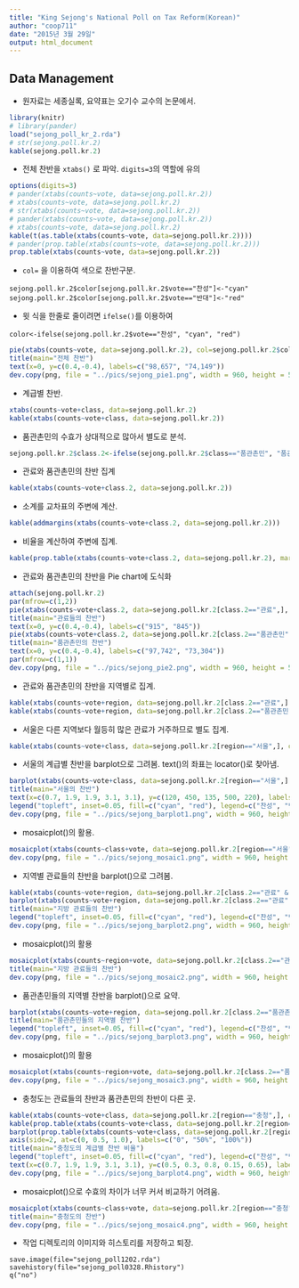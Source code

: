 ```yaml
---
title: "King Sejong's National Poll on Tax Reform(Korean)"
author: "coop711"
date: "2015년 3월 29일"
output: html_document
---
```


Data Management
---------------

- 원자료는 세종실록, 요약표는 오기수 교수의 논문에서.

```r
library(knitr)
# library(pander)
load("sejong_poll_kr_2.rda")
# str(sejong.poll.kr.2)
kable(sejong.poll.kr.2)
```

- 전체 찬반을 `xtabs()` 로 파악. `digits=3`의 역할에 유의

```r
options(digits=3)
# pander(xtabs(counts~vote, data=sejong.poll.kr.2))
# xtabs(counts~vote, data=sejong.poll.kr.2)
# str(xtabs(counts~vote, data=sejong.poll.kr.2))
# pander(xtabs(counts~vote, data=sejong.poll.kr.2))
# xtabs(counts~vote, data=sejong.poll.kr.2)
kable(t(as.table(xtabs(counts~vote, data=sejong.poll.kr.2))))
# pander(prop.table(xtabs(counts~vote, data=sejong.poll.kr.2)))
prop.table(xtabs(counts~vote, data=sejong.poll.kr.2))
```

- `col=` 을 이용하여 색으로 찬반구분. 

```
sejong.poll.kr.2$color[sejong.poll.kr.2$vote=="찬성"]<-"cyan"
sejong.poll.kr.2$color[sejong.poll.kr.2$vote=="반대"]<-"red"
```
- 윗 식을 한줄로 줄이려면 `ifelse()`를 이용하여

```
color<-ifelse(sejong.poll.kr.2$vote=="찬성", "cyan", "red")
```


```r
pie(xtabs(counts~vote, data=sejong.poll.kr.2), col=sejong.poll.kr.2$color)
title(main="전체 찬반")
text(x=0, y=c(0.4,-0.4), labels=c("98,657", "74,149"))
dev.copy(png, file = "../pics/sejong_pie1.png", width = 960, height = 540)
```

- 계급별 찬반.

```r
xtabs(counts~vote+class, data=sejong.poll.kr.2)
kable(xtabs(counts~vote+class, data=sejong.poll.kr.2))
```

- 품관촌민의 수효가 상대적으로 많아서 별도로 분석.

```r
sejong.poll.kr.2$class.2<-ifelse(sejong.poll.kr.2$class=="품관촌민", "품관촌민", "관료")
```

- 관료와 품관촌민의 찬반 집계

```r
kable(xtabs(counts~vote+class.2, data=sejong.poll.kr.2))
```

- 소계를 교차표의 주변에 계산.

```r
kable(addmargins(xtabs(counts~vote+class.2, data=sejong.poll.kr.2)))
```

- 비율을 계산하여 주변에 집계. 

```r
kable(prop.table(xtabs(counts~vote+class.2, data=sejong.poll.kr.2), margin=2))
```

- 관료와 품관촌민의 찬반을 Pie chart에 도식화

```r
attach(sejong.poll.kr.2)
par(mfrow=c(1,2))
pie(xtabs(counts~vote+class.2, data=sejong.poll.kr.2[class.2=="관료",], drop=T), labels=c("찬성", "반대"), col=c("cyan", "red"))
title(main="관료들의 찬반")
text(x=0, y=c(0.4,-0.4), labels=c("915", "845"))
pie(xtabs(counts~vote+class.2, data=sejong.poll.kr.2[class.2=="품관촌민",], drop=T), labels=c("찬성", "반대"), col=c("cyan", "red"))
title(main="품관촌민의 찬반")
text(x=0, y=c(0.4,-0.4), labels=c("97,742", "73,304"))
par(mfrow=c(1,1))
dev.copy(png, file = "../pics/sejong_pie2.png", width = 960, height = 540)
```

- 관료와 품관촌민의 찬반을 지역별로 집계.

```r
kable(xtabs(counts~vote+region, data=sejong.poll.kr.2[class.2=="관료",], drop=T))
kable(xtabs(counts~vote+region, data=sejong.poll.kr.2[class.2=="품관촌민",], drop=T))
```

- 서울은 다른 지역보다 월등히 많은 관료가 거주하므로 별도 집계.

```r
kable(xtabs(counts~vote+class, data=sejong.poll.kr.2[region=="서울",], drop=T))
```


- 서울의 계급별 찬반을 barplot으로 그려봄. text()의 좌표는 locator()로 찾아냄.

```r
barplot(xtabs(counts~vote+class, data=sejong.poll.kr.2[region=="서울",], drop=T), col=c("cyan", "red"))
title(main="서울의 찬반")
text(x=c(0.7, 1.9, 1.9, 3.1, 3.1), y=c(120, 450, 135, 500, 220), labels=c("194","393", "259", "117", "443"))
legend("topleft", inset=0.05, fill=c("cyan", "red"), legend=c("찬성", "반대"))
dev.copy(png, file = "../pics/sejong_barplot1.png", width = 960, height = 540)
```

- mosaicplot()의 활용.

```r
mosaicplot(xtabs(counts~class+vote, data=sejong.poll.kr.2[region=="서울",], drop=T), col=c("cyan", "red"), main="서울의 찬반", xlab="계급" , ylab ="찬반")
dev.copy(png, file = "../pics/sejong_mosaic1.png", width = 960, height = 540)
```

- 지역별 관료들의 찬반을 barplot()으로 그려봄.

```r
kable(xtabs(counts~vote+region, data=sejong.poll.kr.2[class.2=="관료" & !region=="서울",], drop=T))
barplot(xtabs(counts~vote+region, data=sejong.poll.kr.2[class.2=="관료" & !region=="서울",], drop=T), beside=TRUE, col=c("cyan", "red"))
title(main="지방 관료들의 찬반")
legend("topleft", inset=0.05, fill=c("cyan", "red"), legend=c("찬성", "반대"))
dev.copy(png, file = "../pics/sejong_barplot2.png", width = 960, height = 540)
```

- mosaicplot()의 활용

```r
mosaicplot(xtabs(counts~region+vote, data=sejong.poll.kr.2[class.2=="관료" & !region=="서울",], drop=T), col=c("cyan", "red"), main="", xlab="계급", ylab="찬반")
title(main="지방 관료들의 찬반")
dev.copy(png, file = "../pics/sejong_mosaic2.png", width = 960, height = 540)
```

- 품관촌민들의 지역별 찬반을 barplot()으로 요약.

```r
barplot(xtabs(counts~vote+region, data=sejong.poll.kr.2[class.2=="품관촌민",], drop=T), beside=TRUE, col=c("cyan", "red"))
title(main="품관촌민들의 지역별 찬반")
legend("topleft", inset=0.05, fill=c("cyan", "red"), legend=c("찬성", "반대"))
dev.copy(png, file = "../pics/sejong_barplot3.png", width = 960, height = 540)
```

- mosaicplot()의 활용

```r
mosaicplot(xtabs(counts~region+vote, data=sejong.poll.kr.2[class.2=="품관촌민",], drop=T), col=c("cyan", "red"), main="품관촌민의 지역별 찬반", xlab="지역", ylab="찬반")
dev.copy(png, file = "../pics/sejong_mosaic3.png", width = 960, height = 540)
```

- 충청도는 관료들의 찬반과 품관촌민의 찬반이 다른 곳.

```r
kable(xtabs(counts~vote+class, data=sejong.poll.kr.2[region=="충청",], drop=T))
kable(prop.table(xtabs(counts~vote+class, data=sejong.poll.kr.2[region=="충청",], drop=T), margin=2))
barplot(prop.table(xtabs(counts~vote+class, data=sejong.poll.kr.2[region=="충청",], drop=T), margin=2), col=c("cyan", "red"), ylim=c(0, 1.5), axes=F)
axis(side=2, at=c(0, 0.5, 1.0), labels=c("0", "50%", "100%"))
title(main="충청도의 계급별 찬반 비율")
legend("topleft", inset=0.05, fill=c("cyan", "red"), legend=c("찬성", "반대"))
text(x=c(0.7, 1.9, 1.9, 3.1, 3.1), y=c(0.5, 0.3, 0.8, 0.15, 0.65), labels=c(2, 35, 26, 6982, 14013))
dev.copy(png, file = "../pics/sejong_barplot4.png", width = 960, height = 540)
```

- mosaicplot()으로 수효의 차이가 너무 커서 비교하기 어려움.

```r
mosaicplot(xtabs(counts~class+vote, data=sejong.poll.kr.2[region=="충청",], drop=T), col=c("cyan", "red"), main="", xlab="계급", ylab="찬반")
title(main="충청도의 찬반")
dev.copy(png, file = "../pics/sejong_mosaic4.png", width = 960, height = 540)
```

- 작업 디렉토리의 이미지와 히스토리를 저장하고 퇴장.

```
save.image(file="sejong_poll1202.rda")
savehistory(file="sejong_poll0328.Rhistory")
q("no")
```


